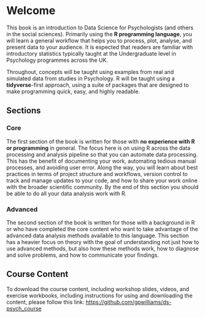 # Welcome {.unnumbered}

This book is an introduction to Data Science for Psychologists (and others in the social sciences). Primarily using the **R programming language**, you will learn a general workflow that helps you to process, plot, analyse, and present data to your audience. It is expected that readers are familiar with introductory statistics typically taught at the Undergraduate level in Psychology programmes across the UK.

Throughout, concepts will be taught using examples from real and simulated data from studies in Psychology. R will be taught using a **tidyverse**-first approach, using a suite of packages that are designed to make programming quick, easy, and highly readable.

## Sections

### Core

The first section of the book is written for those with **no experience with R or programming** in general. The focus here is on using R across the data processing and analysis pipeline so that you can automate data processing. This has the benefit of documenting your work, automating tedious manual processes, and avoiding user error. Along the way, you will learn about best practices in terms of project structure and workflows, version control to track and manage updates to your code, and how to share your work online with the broader scientific community. By the end of this section you should be able to do all your data analysis work with R.

### Advanced

The second section of the book is written for those with a background in R or who have completed the core content who want to take advantage of the advanced data analysis methods available to this language. This section has a heavier focus on theory with the goal of understanding not just how to use advanced methods, but also how these methods work, how to diagnose and solve problems, and how to communicate your findings.

## Course Content

To download the course content, including workshop slides, videos, and exercise workbooks, including instructions for using and downloading the content, please follow this link: <https://github.com/gpwilliams/ds-psych_course>
